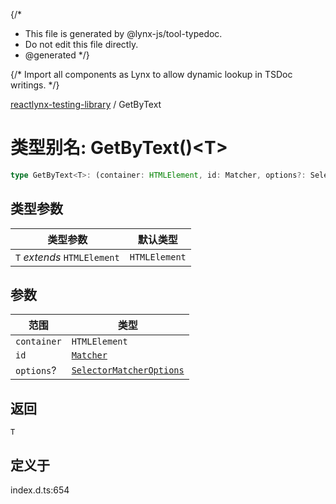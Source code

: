 {/*
* This file is generated by @lynx-js/tool-typedoc.
* Do not edit this file directly.
* @generated
*/}

{/* Import all components as Lynx to allow dynamic lookup in TSDoc writings. */}


[reactlynx-testing-library](/api/reactlynx-testing-library/index.mdx) / GetByText

# 类型别名: GetByText()\<T\>

```ts
type GetByText<T>: (container: HTMLElement, id: Matcher, options?: SelectorMatcherOptions) => T;
```

## 类型参数

| 类型参数 | 默认类型 |
| ------ | ------ |
| `T` *extends* `HTMLElement` | `HTMLElement` |

## 参数

| 范围 | 类型 |
| ------ | ------ |
| `container` | `HTMLElement` |
| `id` | [`Matcher`](/api/reactlynx-testing-library/TypeAlias.Matcher.mdx) |
| `options`? | [`SelectorMatcherOptions`](/api/reactlynx-testing-library/queryHelpers.Interface.SelectorMatcherOptions.mdx) |

## 返回

`T`

## 定义于

index.d.ts:654
